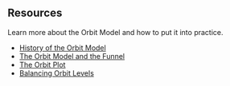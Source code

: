 ## Resources

Learn more about the Orbit Model and how to put it into practice.

- [History of the Orbit Model](/resources/history)
- [The Orbit Model and the Funnel](/resources/orbit-model-and-funnel)
- [The Orbit Plot](/resources/orbit-plot)
- [Balancing Orbit Levels](/resources/balancing-orbit-levels)
